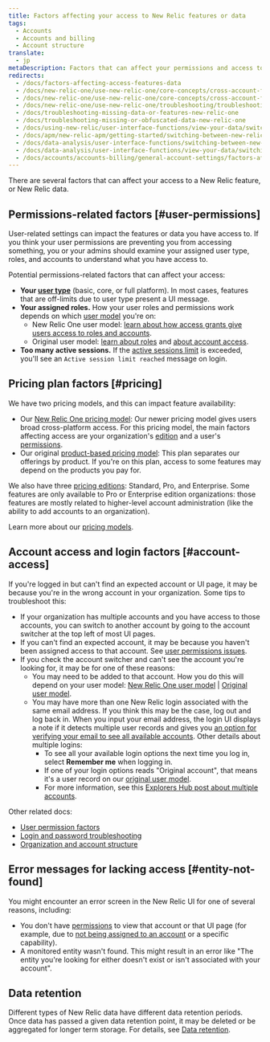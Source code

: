 ```yaml
---
title: Factors affecting your access to New Relic features or data
tags:
  - Accounts
  - Accounts and billing
  - Account structure
translate:
  - jp
metaDescription: Factors that can affect your permissions and access to New Relic features, data, and accounts. 
redirects:
  - /docs/factors-affecting-access-features-data
  - /docs/new-relic-one/use-new-relic-one/core-concepts/cross-account-features-security-new-relic-one
  - /docs/new-relic-one/use-new-relic-one/core-concepts/cross-account-features-security
  - /docs/new-relic-one/use-new-relic-one/troubleshooting/troubleshooting-missing-or-obfuscated-data-new-relic-one
  - /docs/troubleshooting-missing-data-or-features-new-relic-one
  - /docs/troubleshooting-missing-or-obfuscated-data-new-relic-one
  - /docs/using-new-relic/user-interface-functions/view-your-data/switch-between-new-relic-products
  - /docs/apm/new-relic-apm/getting-started/switching-between-new-relic-products
  - /docs/data-analysis/user-interface-functions/switching-between-new-relic-products
  - /docs/data-analysis/user-interface-functions/view-your-data/switching-between-new-relic-products
  - /docs/accounts/accounts-billing/general-account-settings/factors-affecting-access-features-data
---
```


There are several factors that can affect your access to a New Relic feature, or New Relic data.

## Permissions-related factors [#user-permissions]

User-related settings can impact the features or data you have access to. If you think your user permissions are preventing you from accessing something, you or your admins should examine your assigned user type, roles, and accounts to understand what you have access to.

Potential permissions-related factors that can affect your access:

* **Your [user type](/docs/accounts/accounts-billing/new-relic-one-user-management/user-type)** (basic, core, or full platform). In most cases, features that are off-limits due to user type present a UI message.
* **Your assigned roles.** How your user roles and permissions work depends on which [user model](/docs/accounts/original-accounts-billing/original-product-based-pricing/overview-user-models) you're on:
  * New Relic One user model: [learn about how access grants give users access to roles and accounts](/docs/accounts/accounts-billing/new-relic-one-user-management/user-management-concepts/#understand-concepts).
  * Original user model: [learn about roles](/docs/accounts/original-accounts-billing/original-users-roles/users-roles-original-user-model/#roles) and [about account access](/docs/accounts/original-accounts-billing/original-users-roles/parent-child-account-structure).
* **Too many active sessions.** If the [active sessions limit](/docs/accounts/accounts-billing/account-setup/troubleshoot-new-relics-password-email-address-login-problems#active-sessions-limit) is exceeded, you'll see an `Active session limit reached` message on login. 

## Pricing plan factors [#pricing]

We have two pricing models, and this can impact feature availability: 

* Our [New Relic One pricing model](/docs/new-relic-one-pricing-billing): Our newer pricing model gives users broad cross-platform access. For this pricing model, the main factors affecting access are your organization's [edition](https://newrelic.com/pricing) and a user's [permissions](#user-permissions).
* Our original [product-based pricing model](/docs/accounts/original-accounts-billing/product-pricing/product-based-pricing): This plan separates our offerings by product. If you're on this plan, access to some features may depend on the products you pay for.

We also have three [pricing editions](https://newrelic.com/pricing): Standard, Pro, and Enterprise. Some features are only available to Pro or Enterprise edition organizations: those features are mostly related to higher-level account administration (like the ability to add accounts to an organization).

Learn more about our [pricing models](/docs/accounts/original-accounts-billing/original-product-based-pricing/overview-pricing-models).

## Account access and login factors [#account-access]

If you're logged in but can't find an expected account or UI page, it may be because you're in the wrong account in your organization. Some tips to troubleshoot this:

* If your organization has multiple accounts and you have access to those accounts, you can switch to another account by going to the account switcher at the top left of most UI pages.
* If you can't find an expected account, it may be because you haven't been assigned access to that account. See [user permissions issues](#user-permissions).
* If you check the account switcher and can't see the account you're looking for, it may be for one of these reasons:
  * You may need to be added to that account. How you do this will depend on your user model: [New Relic One user model](/docs/accounts/accounts-billing/account-structure/new-relic-account-structure/#account-access) \| [Original user model](/docs/accounts/original-accounts-billing/original-users-roles/original-account-structure).
  * You may have more than one New Relic login associated with the same email address. If you think this may be the case, log out and log back in. When you input your email address, the login UI displays a note if it detects multiple user records and gives you [an option for verifying your email to see all available accounts](/docs/accounts/accounts-billing/account-setup/troubleshoot-new-relics-password-email-address-login-problems/#verify-email). Other details about multiple logins:
    * To see all your available login options the next time you log in, select **Remember me** when logging in.
    * If one of your login options reads "Original account", that means it's a user record on our [original user model](/docs/accounts/original-accounts-billing/original-product-based-pricing/overview-user-models).
    * For more information, see this [Explorers Hub post about multiple accounts](https://discuss.newrelic.com/t/relic-solution-so-youve-created-a-new-account-and-cant-seem-to-access-your-old-account/113122).

Other related docs:

* [User permission factors](#user-permissions)
* [Login and password troubleshooting](/docs/accounts/install-new-relic/account-setup/troubleshoot-password-email-address-login-problems)
* [Organization and account structure](/docs/accounts/accounts-billing/new-relic-one-pricing-users/account-user-structure)

## Error messages for lacking access [#entity-not-found]

You might encounter an error screen in the New Relic UI for one of several reasons, including:

* You don't have [permissions](#user-permissions) to view that account or that UI page (for example, due to [not being assigned to an account](#account-access) or a specific capability).
* A monitored entity wasn't found. This might result in an error like "The entity you're looking for either doesn't exist or isn't associated with your account".

## Data retention

Different types of New Relic data have different data retention periods. Once data has passed a given data retention point, it may be deleted or be aggregated for longer term storage. For details, see [Data retention](/docs/manage-stored-data).

